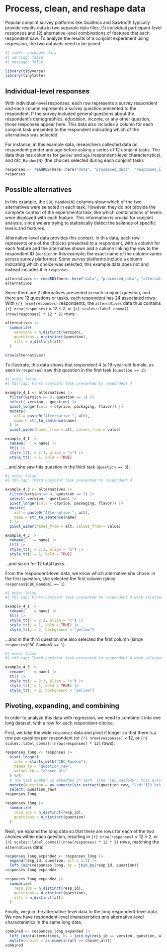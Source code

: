 # Process, clean, and reshape data

Popular conjoint survey platforms like Qualtrics and Sawtooth typically provide results data in two separate data files: (1) individual participant-level responses and (2) alternative-level combinations of features that each respondent saw. To analyze the results of a conjoint experiment using regression, the two datasets need to be joined.

```r
#| label: packages-data
#| warning: false
#| message: false

library(tidyverse)
library(tinytable)
```


## Individual-level responses

With individual-level responses, each row represents a survey respondent and each column represents a survey question presented to the respondent. If the survey included general questions about the respondent's demographics, education, income, or any other question, those responses appear here. This data also includes a column for each conjoint task presented to the respondent indicating which of the alternatives was selected.

For instance, in this example data, researchers collected data on respondent gender and age before asking a series of 12 conjoint tasks. The data thus has columns for `gender` and `age` (respondent-level characteristics), and `CBC_Random{N}` (the choices selected during each conjoint task):

```r
responses <- readRDS(here::here("data", "processed_data", "responses_illustration.rds"))
responses
```


## Possible alternatives

In this example, the `CBC_Random{N}` columns show which of the two alternatives were selected in each task. However, they do not provide the complete context of the experimental task, like which combinations of levels were displayed with each feature. This information is crucial for conjoint analysis, since we are trying to statistically detect the salience of specific levels and features. 

Alternative-level data provides this context. In this data, each row represents one of the choices presented to a respondent, with a column for each feature and the alternative shown and a column linking the row to the respondent ID (`version` in this example; the exact name of the column varies across survey platforms). Some survey platforms include a column indicating which choice was selected; this example data does not and instead includes it in `responses`.

```r
alternatives <- readRDS(here::here("data", "processed_data", "alternatives_illustration.rds"))
alternatives
```

Since there are 2 alternatives presented in each conjoint question, and there are 12 questions or tasks, each respondent has 24 associated rows. With `{r} nrow(responses)` respondents, the `alternatives` data thus contains `{r} nrow(responses)` × 12 × 2, or `{r} scales::label_comma()(nrow(responses) * 12 * 2)` rows:

```r
alternatives |> 
  summarize(
    versions = n_distinct(version),
    questions = n_distinct(question),
    alts = n_distinct(alt)
  )

nrow(alternatives)
```

To illustrate, this data shows that respondent 4 (a 19-year-old female, as seen in `responses`) saw this question in the first task (`question == 1`):

```r
#| echo: false
#| tbl-cap: First conjoint task presented to respondent 4

example_4_1 <- alternatives |> 
  filter(version == 4, question == 1) |> 
  select(-version, -question) |> 
  pivot_longer(cols = c(price, packaging, flavor)) |> 
  mutate(
    alt = paste0("Alternative ", alt),
    name = str_to_sentence(name)
  ) |> 
  pivot_wider(names_from = alt, values_from = value)

example_4_1 |> 
  rename(` ` = name) |> 
  tt() |> 
  style_tt(j = 2:3, align = "c") |> 
  style_tt(j = 1, bold = TRUE)
```

…and she saw this question in the third task (`question == 3`):

```r
#| echo: false
#| tbl-cap: Third conjoint task presented to respondent 4

example_4_3 <- alternatives |> 
  filter(version == 4, question == 3) |> 
  select(-version, -question) |> 
  pivot_longer(cols = c(price, packaging, flavor)) |> 
  mutate(
    alt = paste0("Alternative ", alt),
    name = str_to_sentence(name)
  ) |> 
  pivot_wider(names_from = alt, values_from = value)

example_4_3 |> 
  rename(` ` = name) |> 
  tt() |>
  style_tt(j = 2:3, align = "c") |> 
  style_tt(j = 1, bold = TRUE)
```

…and so on for 12 total tasks.

From the respondent-level data, we know which alternative she chose: in the first question, she selected the first column (since `responses$CBC_Random1 == 1`)

```r
#| echo: false
#| tbl-cap: First conjoint task presented to respondent 4 with selected alternative highlighted

example_4_1 |> 
  rename(` ` = name) |> 
  tt() |> 
  style_tt(j = 2:3, align = "c") |> 
  style_tt(j = 1, bold = TRUE) |> 
  style_tt(j = 2, background = "yellow")
```

…and in the third question she also selected the first column (since `responses$CBC_Random3 == 1`).

```r
#| echo: false
#| tbl-cap: Third conjoint task presented to respondent 4 with selected alternative highlighted

example_4_3 |> 
  rename(` ` = name) |> 
  tt() |> 
  style_tt(j = 2:3, align = "c") |> 
  style_tt(j = 1, bold = TRUE) |> 
  style_tt(j = 2, background = "yellow")
```


## Pivoting, expanding, and combining

In order to analyze this data with regression, we need to combine it into one long dataset, with a row for each respondent-choice.

First, we take the wide `responses` data and pivot it longer so that there is a row per question per respondent (or `{r} nrow(responses)` × 12, or `{r} scales::label_comma()(nrow(responses) * 12)` rows):

```r
responses_long <- responses |> 
  pivot_longer(
    cols = starts_with("CBC_Random"),
    names_to = "question_raw",
    values_to = "chosen_alt"
  ) %>%
  # The task number is embedded in text, like "CBC_Random6"; this extracts it
  mutate(question = as.numeric(str_extract(question_raw, "\\d+"))) %>%
  select(-question_raw)
responses_long
```

```r
responses_long |> 
  summarize(
    resp_ids = n_distinct(resp_id),
    questions = n_distinct(question)
  )
```

Next, we expand the long data so that there are rows for each of the two choices within each question, resulting in `{r} nrow(responses)` × 12 × 2, or `{r} scales::label_comma()(nrow(responses) * 12 * 2)` rows, matching the `alternatives` data:

```r
responses_long_expanded <- responses_long |>
  expand(resp_id, question, alt = 1:2) |> 
  left_join(responses_long, by = join_by(resp_id, question))
responses_long_expanded
```

```r
responses_long_expanded |> 
  summarize(
    resp_ids = n_distinct(resp_id),
    questions = n_distinct(question),
    alts = n_distinct(alt)
  )
```

Finally, we join the alternative-level data to the long respondent-level data. We now have respondent-level characteristics *and* alternative-level characteristics in the same long data:

```r
combined <- responses_long_expanded |> 
  left_join(alternatives, by = join_by(resp_id == version, question, alt)) |> 
  mutate(choice = as.numeric(alt == chosen_alt))
combined
```
